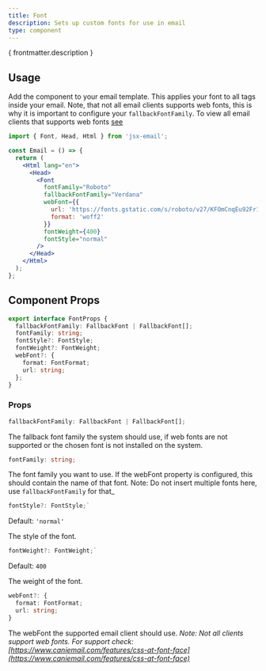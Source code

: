 ```yaml
---
title: Font
description: Sets up custom fonts for use in email
type: component
---
```


<p>{ frontmatter.description }</p>

<Install type={frontmatter.type}/>

## Usage

Add the component to your email template. This applies your font to all tags inside your email.
Note, that not all email clients supports web fonts, this is why it is important to configure your `fallbackFontFamily`.
To view all email clients that supports web fonts [see](https://www.caniemail.com/features/css-at-font-face/)

```jsx
import { Font, Head, Html } from 'jsx-email';

const Email = () => {
  return (
    <Html lang="en">
      <Head>
        <Font
          fontFamily="Roboto"
          fallbackFontFamily="Verdana"
          webFont={{
            url: 'https://fonts.gstatic.com/s/roboto/v27/KFOmCnqEu92Fr1Mu4mxKKTU1Kg.woff2',
            format: 'woff2'
          }}
          fontWeight={400}
          fontStyle="normal"
        />
      </Head>
    </Html>
  );
};
```

## Component Props

```ts
export interface FontProps {
  fallbackFontFamily: FallbackFont | FallbackFont[];
  fontFamily: string;
  fontStyle?: FontStyle;
  fontWeight?: FontWeight;
  webFont?: {
    format: FontFormat;
    url: string;
  };
}
```

### Props

```ts
fallbackFontFamily: FallbackFont | FallbackFont[];
```

The fallback font family the system should use, if web fonts are not supported or the chosen font is not installed on the system.

```ts
fontFamily: string;
```

The font family you want to use. If the webFont property is configured, this should contain the name of that font. Note: Do not insert multiple fonts here, use `fallbackFontFamily` for that\_

```ts
fontStyle?: FontStyle;`
```

Default: `'normal'`<br/>

The style of the font.

```ts
fontWeight?: FontWeight;`
```

Default: `400`<br/>

The weight of the font.

```ts
webFont?: {
  format: FontFormat;
  url: string;
}
```

The webFont the supported email client should use. _Note: Not all clients support web fonts. For support check: [https://www.caniemail.com/features/css-at-font-face](https://www.caniemail.com/features/css-at-font-face)_
